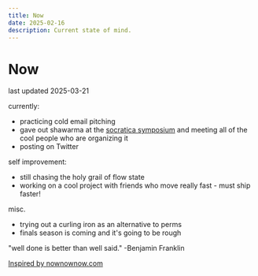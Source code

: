 ```yaml
---
title: Now
date: 2025-02-16
description: Current state of mind.
---
```


# Now

last updated 2025-03-21

currently:

-   practicing cold email pitching
-   gave out shawarma at the [socratica symposium](https://socratica.info) and meeting all of the cool people who are organizing it
-   posting on Twitter

self improvement:

-   still chasing the holy grail of flow state
-   working on a cool project with friends who move really fast - must ship faster!

misc.

-   trying out a curling iron as an alternative to perms
-   finals season is coming and it's going to be rough

"well done is better than well said."
-Benjamin Franklin

[Inspired by nownownow.com](https://nownownow.com/)
